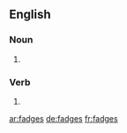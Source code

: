 ==English==

===Noun===
{{head|en|noun plural form}}

# {{plural of|fadge|lang=en}}

===Verb===
{{head|en|verb form}}

# {{en-third-person singular of|fadge}}

[[ar:fadges]]
[[de:fadges]]
[[fr:fadges]]